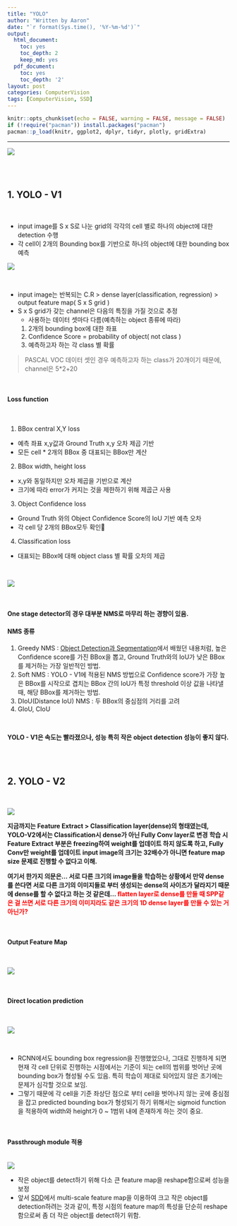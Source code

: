 ```yaml
---
title: "YOLO"
author: "Written by Aaron"
date: "`r format(Sys.time(), '%Y-%m-%d')`"
output:
  html_document:
    toc: yes
    toc_depth: 2
    keep_md: yes
  pdf_document:
    toc: yes
    toc_depth: '2'
layout: post
categories: ComputerVision
tags: [ComputerVision, SSD]
---
```


```r
knitr::opts_chunk$set(echo = FALSE, warning = FALSE, message = FALSE)
if (!require("pacman")) install.packages("pacman")
pacman::p_load(knitr, ggplot2, dplyr, tidyr, plotly, gridExtra)
```

---

![](./assets/images/CV/YOLO-3.png)

<br><br>

## 1. YOLO - V1

<br>

- input image를 S x S로 나눈 grid의 각각의 cell 별로 하나의 object에 대한 detection 수행
- 각 cell이 2개의 Bounding box를 기반으로 하나의 object에 대한 bounding box 예측

![](./assets/images/CV/YOLO-1.png)

<br>

- input image는 반복되는 C.R > dense layer(classification, regression) > output feature map( S x S grid )
- S x S grid가 갖는 channel은 다음의 특징을 가질 것으로 추정
  - 사용하는 데이터 셋마다 다름(예측하는 object 종류에 따라)
  1. 2개의 bounding box에 대한 좌표
  2. Confidence Score = probability of object( not class )
  3. 예측하고자 하는 각 class 별 확률

> PASCAL VOC 데이터 셋인 경우 예측하고자 하는 class가 20개이기 때문에, channel은 5*2+20

<br>

#### Loss function

<br>

1. BBox central X,Y loss

- 예측 좌표 x,y값과 Ground Truth x,y 오차 제곱 기반
- 모든 cell * 2개의 BBox 중 대표되는 BBox만 계산

2. BBox width, height loss

- x,y와 동일하지만 오차 제곱을 기반으로 계산
- 크기에 따라 error가 커지는 것을 제한하기 위해 제곱근 사용

3. Object Confidence loss

- Ground Truth 와의 Object Confidence Score의 IoU 기반 예측 오차
- 각 cell 당 2개의 BBox모두 확인

4. Classification loss

- 대표되는 BBox에 대해 object class 별 확률 오차의 제곱

<br>

![](./assets/images/CV/YOLO-2.png)

<br>

#### One stage detector의 경우 대부분 NMS로 마무리 하는 경향이 있음.
#### NMS 종류

1. Greedy NMS : [Object Detection과 Segmentation](https://innerpyg.github.io/computervision/2022/04/30/Chapter1.html)에서 배웠던 내용처럼, 높은 Confidence score를 가진 BBox을 뽑고, Ground Truth와의 IoU가 낮은 BBox를 제거하는 가장 일반적인 방법.
2. Soft NMS : YOLO - V1에 적용된 NMS 방법으로 Confidence score가 가장 높은 BBox를 시작으로 겹치는 BBox 간의 IoU가 특정 threshold 이상 값을 나타낼 때, 해당 BBox를 제거하는 방법.
3. DIoU(Distance IoU) NMS : 두 BBox의 중심점의 거리를 고려
4. GIoU, CIoU

<br>

**YOLO - V1은 속도는 빨라졌으나, 성능 특히 작은 object detection 성능이 좋지 않다.**

<br><br>

## 2. YOLO - V2

<br>

![](./assets/images/CV/YOLO-4.png)

**지금까지는 Feature Extract > Classification layer(dense)의 형태였는데, YOLO-V2에서는 Classification시 dense가 아닌 Fully Conv layer로 변경**
**학습 시 Feature Extract 부분은 freezing하여 weight를 업데이트 하지 않도록 하고, Fully Conv만 weight를 업데이트**
**input image의 크기는 32배수가 아니면 feature map size 문제로 진행할 수 없다고 이해.**

**여기서 한가지 의문은... 서로 다른 크기의 image들을 학습하는 상황에서 만약 dense를 쓴다면 서로 다른 크기의 이미지들로 부터 생성되는 dense의 사이즈가 달라지기 때문에 dense를 할 수 없다고 하는 것 같은데... <span style="color:red"> flatten layer로 dense를 만들 때 SPP같은 걸 쓰면 서로 다른 크기의 이미지라도 같은 크기의 1D dense layer를 만들 수 있는 거 아닌가?</span>**

<br>

#### Output Feature Map

<br>

![](./assets/images/CV/YOLO-5.png)

<br>

#### Direct location prediction

<br>

![](./assets/images/CV/YOLO-6.png)

<br>

- RCNN에서도 bounding box regression을 진행했었으나, 그대로 진행하게 되면 현재 각 cell 단위로 진행하는 시점에서는 기준이 되는 cell의 범위를 벗어난 곳에 bounding box가 형성될 수도 있음. 특히 학습이 제대로 되어있지 않은 초기에는 문제가 심각할 것으로 보임.
- 그렇기 때문에 각 cell을 기준 좌상단 점으로 부터 cell을 벗어나지 않는 곳에 중심점을 잡고 predicted bounding box가 형성되기 하기 위해서는 sigmoid function을 적용하여 width와 height가 0 ~ 1범위 내에 존재하게 하는 것이 중요.

<br>

#### Passthrough module 적용

<br>
![](./assets/images/CV/YOLO-7.png)

- 작은 object를 detect하기 위해 다소 큰 feature map을 reshape함으로써 성능을 보정
- 앞서 [SDD](https://innerpyg.github.io/computervision/2022/05/19/Chapter3.html)에서 multi-scale feature map을 이용하여 크고 작은 object를 detection하려는 것과 같이, 특정 시점의 feature map의 특성을 단순히 reshape함으로써 좀 더 작은 object를 detect하기 위함.